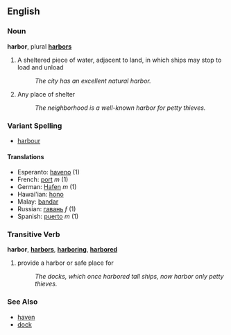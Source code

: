 ==English==
===Noun===
'''harbor''', plural '''[[harbors]]'''

# A sheltered piece of water, adjacent to land, in which ships may stop to load and unload
#: ''The city has an excellent natural harbor.''
# Any place of shelter
#: ''The neighborhood is a well-known harbor for petty thieves.''

===Variant Spelling===
*[[harbour]]

====Translations====
*Esperanto: [[haveno]] (1)
*French: [[port]] ''m'' (1)
*German: [[Hafen]] ''m'' (1)
*Hawai'ian: [[hono]]
*Malay: [[bandar]]
*Russian: [[гавань]] ''f'' (1)
*Spanish: [[puerto]] ''m'' (1)

===Transitive Verb===
'''harbor''', '''[[harbors]]''', '''[[harboring]]''', '''[[harbored]]'''

# provide a harbor or safe place for
#: ''The docks, which once harbored tall ships, now harbor only petty thieves.''

===See Also===
* [[haven]]
* [[dock]]